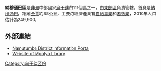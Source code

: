 {{Infobox settlement
|name=納穆通巴區
|settlement_type=
|native_name      =
|nickname           = 
|image_skyline      
|image_size          = 
|image_caption       =
|image_flag         = 
|image_seal         =
|image_map          = <!-- 檔案不存在 Namutumba District Uganda.png -->
|map_caption        = 
|coordinates_region   = UG
|subdivision_type1  = 國家
|subdivision_name1  = {{flag|Uganda}}
|subdivision_type2  = 地理區
|subdivision_name2  = [[東部區_(烏干達)|東部區]]
|subdivision_type3   = 首府
|subdivision_name3   = [[納穆通巴|納穆通巴]]
|subdivision_type4   = 
|subdivision_name4   = 
|leader_title       =
|leader_name        =
|established_title  =
|established_date   = 
|area_magnitude     = 
|area_total_km2         =  
|area_land_km2          = 
|area_water_km2         = 
|population_as_of   = 2010估計
|population_note    = 
|population_total   =249900
|population_metro   = 
|population_density_km2 = 
|timezone           =[[東非時間|東非時間]]
|utc_offset         = +3
|timezone_DST       = 
|utc_offset_DST     = 
|latd=00|latm=21|lats=|latNS=N
|longd=33|longm=03|longs=|longEW=E
|elevation_m          = 
|blank_name             =
|blank_info             =
|website            = [http://www.namutumba.go.ug]
|footnotes          = 
}}

'''納穆通巴區'''是[[非洲|非洲]]中部國家[[烏干達|烏干達]]的111個區之一，由[[東部區_(烏干達)|東部區]]負責管轄，首府是[[納穆通巴|納穆通巴]]，距離[[金賈|金賈]]約88公里，主要的經濟產業有[[自給農業|自給農業]]和[[畜牧業|畜牧業]]，2010年人口估計為249,900。

==外部連結==
* [https://web.archive.org/web/20080525210402/http://www.namutumba.go.ug/ Namutumba District Information Portal]
* [https://web.archive.org/web/20110919092647/http://www.mpolya.org/  Website of Mpolya Library]

{{coord|00|21|N|33|03|E|source:jawiki_region:UG_type:adm1st|display=title}}

{{Uganda-stub}}
{{烏干達行政區劃}}

[[Category:乌干达区份|Category:乌干达区份]]
